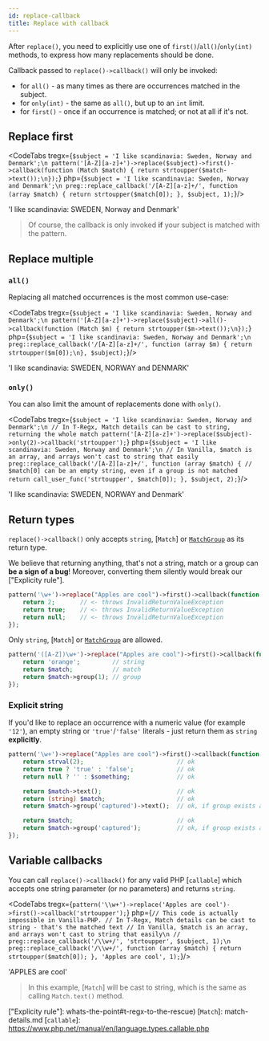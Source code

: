 ```yaml
---
id: replace-callback
title: Replace with callback
---
```



After `replace()`, you need to explicitly use one of `first()`/`all()`/`only(int)` methods, to express how many
replacements should be done.

Callback passed to `replace()->callback()` will only be invoked:

- for `all()` - as many times as there are occurrences matched in the subject.
- for `only(int)` - the same as `all()`, but up to an `int` limit.
- for `first()` - once if an occurrence is matched; or not at all if it's not.

## Replace first

<CodeTabs
    tregx={`$subject = 'I like scandinavia: Sweden, Norway and Denmark';\n
pattern('[A-Z][a-z]+')->replace($subject)->first()->callback(function (Match $match) {
    return strtoupper($match->text());\n});`}
    php={`$subject = 'I like scandinavia: Sweden, Norway and Denmark';\n
preg::replace_callback('/[A-Z][a-z]+/', function (array $match) {
    return strtoupper($match[0]);
}, $subject, 1);`}/>

<!--T-Regx:{return-at(2)}-->
<!--PHP:{return-at(2)}-->
<Result>'I like scandinavia: SWEDEN, Norway and Denmark'</Result>

> Of course, the callback is only invoked **if** your subject is matched with the pattern.

## Replace multiple

### `all()`

Replacing all matched occurrences is the most common use-case:

<CodeTabs
    tregx={`$subject = 'I like scandinavia: Sweden, Norway and Denmark';\n
pattern('[A-Z][a-z]+')->replace($subject)->all()->callback(function (Match $m) {
    return strtoupper($m->text());\n});`}
    php={`$subject = 'I like scandinavia: Sweden, Norway and Denmark';\n
preg::replace_callback('/[A-Z][a-z]+/', function (array $m) {
    return strtoupper($m[0]);\n}, $subject);`}/>

<!--T-Regx:{return-at(2)}-->
<!--PHP:{return-at(2)}-->
<Result>'I like scandinavia: SWEDEN, NORWAY and DENMARK'</Result>

### `only()`

You can also limit the amount of replacements done with `only()`.

<CodeTabs
    tregx={`$subject = 'I like scandinavia: Sweden, Norway and Denmark';\n
// In T-Regx, Match details can be cast to string, returning the whole match
pattern('[A-Z][a-z]+')->replace($subject)->only(2)->callback('strtoupper');`}
    php={`$subject = 'I like scandinavia: Sweden, Norway and Denmark';\n
// In Vanilla, $match is an array, and arrays won't cast to string that easily
preg::replace_callback('/[A-Z][a-z]+/', function (array $match) {
    // $match[0] can be an empty string, even if a group is not matched
    return call_user_func('strtoupper', $match[0]);
}, $subject, 2);`}/>

<!--T-Regx:{return-at(last)}-->
<!--PHP:{ignore-snippet}-->
<Result>'I like scandinavia: SWEDEN, NORWAY and Denmark'</Result>

## Return types

`replace()->callback()` only accepts `string`, [`Match`] or [`MatchGroup`] as its return type.

We believe that returning anything, that's not a string, match or a group can **be a sign of a bug**!
Moreover, converting them silently would break our ["Explicity rule"].

```php
pattern('\w+')->replace("Apples are cool")->first()->callback(function (Match $match) {
    return 2;       // <- throws InvalidReturnValueException
    return true;    // <- throws InvalidReturnValueException
    return null;    // <- throws InvalidReturnValueException
});
```

Only `string`, [`Match`] or [`MatchGroup`] are allowed.

```php
pattern('([A-Z])\w+')->replace("Apples are cool")->first()->callback(function (Match $match) {
    return 'orange';         // string
    return $match;           // match
    return $match->group(1); // group
});
```

### Explicit string

If you'd like to replace an occurrence with a numeric value (for example `'12'`), an empty string or `'true'`/`'false'`
literals - just return them as `string` **explicitly**.

```php
pattern('\w+')->replace("Apples are cool")->first()->callback(function (Match $match) {
    return strval(2);                          // ok
    return true ? 'true' : 'false';            // ok
    return null ? '' : $something;             // ok

    return $match->text();                     // ok
    return (string) $match;                    // ok
    return $match->group('captured')->text();  // ok, if group exists and was matched

    return $match;                             // ok
    return $match->group('captured');          // ok, if group exists and was matched
});
```

## Variable callbacks

You can call `replace()->callback()` for any valid PHP [`callable`] which accepts one string parameter (or no parameters)
and returns `string`.

<CodeTabs
    tregx={`pattern('\\w+')->replace('Apples are cool')->first()->callback('strtoupper');`}
    php={`// This code is actually impossible in Vanilla-PHP.
// In T-Regx, Match details can be cast to string - that's the matched text
// In Vanilla, $match is an array, and arrays won't cast to string that easily\n
// preg::replace_callback('/\\w+/', 'strtoupper', $subject, 1);\n
preg::replace_callback('/\\w+/', function (array $match) {
    return strtoupper($match[0]);
}, 'Apples are cool', 1);`}/>

<!--PHP:{return-at(-3)}-->
<Result>'APPLES are cool'</Result>

> In this example, [`Match`] will be cast to string, which is the same as calling `Match.text()` method.

[`MatchGroup`]: match-groups.md
["Explicity rule"]: whats-the-point#t-regx-to-the-rescue)
[`Match`]: match-details.md
[`callable`]: https://www.php.net/manual/en/language.types.callable.php
